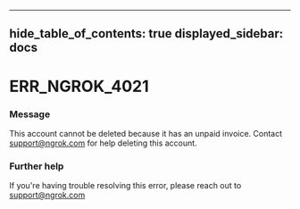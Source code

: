 

---
hide_table_of_contents: true
displayed_sidebar: docs
---


# ERR_NGROK_4021

### Message
This account cannot be deleted because it has an unpaid invoice. Contact support@ngrok.com for help deleting this account.

<ErrorDetails />



### Further help
If you're having trouble resolving this error, please reach out to [support@ngrok.com](mailto:support@ngrok.com?subject=Help%20with%20ERR_NGROK_4021)

